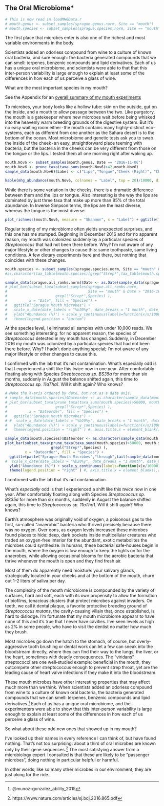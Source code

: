 ## The Oral Microbiome* {#startMouth}

```r
# This is now read in loadMHGData.r
# mouth.genus <- subset_samples(sprague.genus.norm, Site == "mouth")
# mouth.species <- subset_samples(sprague.species.norm, Site == "mouth")
```


The first place that microbes enter is also one of the richest and most variable environments in the body.


Scientists added an odorless compound from wine to a culture of known oral bacteria, and sure enough: the bacteria generated compounds that we can smell: terpenes, benzenic compounds and lipid derivatives. Each of us has a unique oral microbiome, and scientists were able to that that this inter-person variability is large enough to explain at least some of the differences in how each of us perceive a glass of wine.


What are the most important species in my mouth?

See the Appendix for an [overall summary of my mouth experiments](#appendixMyMouth)


To microbes, your body looks like a hollow tube: skin on the outside, gut on the inside, and a mouth to allow passage between the two. Like purgatory, the mouth is a gatekeeper where new microbes wait before being whisked into the heavenly warm breeding grounds of the digestive system. But it's no easy waiting room either - the mouth contains many highly-distinct eco-systems, each as different from one another as the Sahara desert is to the bottom of the ocean. Most microbiome and genetic tests ask you to swab the inside of the cheek - an easy, straightforward place teeming with bacteria, but the bacteria in the cheeks can be very different from those on the tongue or the lips. I tested them all one morning right after waking up.


```r

mouth.Nov6 <- subset_samples(mouth.genus, Date == "2016-11-06")
mouth.Nov6 <- prune_taxa(taxa_sums(mouth.Nov6)>42,mouth.Nov6)
sample_data(mouth.Nov6)$Label <- c("Lips","Tongue","Cheek (Right)", "Cheek (Left)")

```



```r
kable(mhg_abundance(mouth.Nov6, colnames = "Label", top = 20)/10000, digits=2)
```

While there is some variation in the cheeks, there is a dramatic difference between them and the lips or tongue. Also interesting is the way the lips are dominated by just three taxa that make up more than 85% of the total abundance. In Inverse Simpson terms, the lips are the least diverse, whereas the tongue is the most diverse.


```r
plot_richness(mouth.Nov6, measure = "Shannon", x = "Label") + ggtitle("Mouth Microbiome Diversity")
```

Regular testing of my microbiome often yields unexpected surprises, and this one has me stumped. Beginning in December 2016 and for no apparent reason, my mouth was colonized suddenly by a particular species of _Streptococcus_ that had not been there before. Why? I'm not aware of any major lifestyle or other changes to cause this: same toothpaste, same living conditions. A few dietary experiments here and there, but nothing that coincides with these changes.



```r
mouth.species <- subset_samples(sprague.species.norm, Site == "mouth" & Reads >10000 ) #& Date > "2016-07-01")
#as.character(tax_table(mouth.species)[grep("Strep*",tax_table(mouth.species))])

sample_data(sprague.all_ranks.norm)$Date <- as.Date(sample_data(sprague.all_ranks.norm)$Date, origin = "1899-12-30")
# plot_bar(subset_taxa(subset_samples(sprague.all_ranks.norm,
#                                     Site == "mouth" & Date > "2016-10-01"),
#                      grepl("Strep*",Species) ),
#          x = "Date", fill = "Species") + 
#   ggtitle("Sprague Mouth Microbes") + 
#   scale_x_date(date_labels = "%b20%y", date_breaks = "1 month", date_minor_breaks = "1 week") +
#   ylab("Abundance (%)") + scale_y_continuous(labels=function(x)x/10000) + ylab("Abundance (%)") +
#   theme(legend.position = "bottom")
```

At the species level, I eliminated all samples with under 10,000 reads.  We see something interesting: for no apparent reason, the species of _Streptococcus_ detected in my mouth has changed. Suddenly, in December 2016 my mouth was colonized by a particular species that had not been there before. Why? I hadn't done anything special; I'm not aware of any major lifestyle or other changes to cause this.

I confirmed with the lab that it's not contamination.
What's especially odd is that I experienced a shift like this twice now in one year. After comfortably floating along with Species _Streptococcus sp. BS35a_ for more than six months, suddenly in August the balance shifted again, this time to _Streptococcus sp. 11aTha1_. Will it shift again? Who knows?


```r
# Make the X-axis ordered by date, but not as a date axis. 
# sample_data(mouth.species)$Dateorder <- as.character(sample_data(mouth.species)$Date) 
# plot_bar(subset_taxa(prune_taxa(taxa_sums(mouth.species)>50000, mouth.species),
#                      grepl("Strep*",Species) ),
#          x = "Dateorder", fill = "Species") + 
#   ggtitle("Sprague Mouth Microbes") + 
# #  scale_x_date(date_labels = "%b20%y", date_breaks = "1 month", date_minor_breaks = "1 week") +
#   ylab("Abundance (%)") + scale_y_continuous(labels=function(x)x/10000) + ylab("Abundance (%)") +
#   theme(legend.position = "right" ) #, axis.title.x = element_blank(),axis.text.x=element_blank())

sample_data(mouth.species)$Dateorder <- as.character(sample_data(mouth.species)$Date) 
plot_bar(subset_taxa(prune_taxa(taxa_sums(mouth.species)>50000, mouth.species),
                     grepl("Strep*",Species) ),
         x = "Dateorder", fill = "Species") + 
  ggtitle(paste("Sprague Mouth Microbes","through",tail(sample_data(mouth.species)$Date,1))) + theme(axis.text.x=element_blank()) + xlab("Dates (ordered)") + 
#  scale_x_date(date_labels = "%b20%y", date_breaks = "1 month", date_minor_breaks = "1 week") +
  ylab("Abundance (%)") + scale_y_continuous(labels=function(x)x/10000) + ylab("Abundance (%)") +
  theme(legend.position = "right" ) #, axis.title.x = element_blank(),axis.text.x=element_blank())


```

I confirmed with the lab that it's not contamination. 

What's _especially_ odd is that I experienced a shift like this *twice* now in one year. After comfortably floating along with Species _Streptococcus sp. BS35a_ for more than six months, suddenly in August the balance shifted again, this time to _Streptococcus sp. 11aTha1_. Will it shift again? Who knows?

Earth's atmosphere was originally void of oxygen, a poisonous gas to the first, so-called "anaerobic" bacteria who thrived precisely because there was no oxygen. Over eons, as oxygen levels increased these microbes found places to hide: deep, dark pockets inside multicellular creatures who traded an oxygen-free interior for the abundant, exotic metabolites the microbes could synthesize. In humans, these bacterial safe-houses begin in the mouth, where the oxygen is low enough to keep the lights on for the anaerobes, while allowing occasional blooms for the aerobic bacteria that thrive whenever the mouth is open and they find fresh air.

Most of them do apparently need moisture: your salivary glands, strategically located in your cheeks and at the bottom of the mouth, churn out 1–2 liters of saliva per day.

The complexity of the mouth microbiome is compounded by the variety of surfaces, hard and soft, each with its own propensity to allow the formation of biofilms, tenacious clusters that protect microbes against invaders. On teeth, we call it dental plaque, a favorite protective breeding ground of _Streptococcus mutans_, the cavity-causing villain that, once established, is hard to dislodge. I'm fortunate that my mouth microbiome appears to have none of this and it's true that I never have cavities. I've seen levels as high as 2% in some people, who have to visit the dentist no matter how much they brush.

Most microbes go down the hatch to the stomach, of course, but overly-aggressive tooth brushing or dental work can let a few can sneak into the bloodstream directly, where they can find their way to the lungs, the liver, or the heart, sometimes with deadly consequences. The "viridans" streptococci are one well-studied example: beneficial in the mouth, they outcompete other streptococcus enough to prevent strep throat, yet are the leading cause of heart valve infections if they make it into the bloodstream.

These mouth microbes have other interesting properties that may affect much more than we think. When scientists added an odorless compound from wine to a culture of known oral bacteria, the bacteria generated compounds that we can smell: terpenes, benzenic compounds and lipid derivatives.^[@munoz-gonzalez_ability_2015] Each of us has a unique oral microbiome, and the experimenters were able to show that this inter-person variability is large enough to explain at least some of the differences in how each of us perceive a glass of wine.

So what about these odd new ones that showed up in my mouth?

I've looked up their names in every reference I can think of, but have found nothing. That's not too surprising: about a third of oral microbes are known only by their gene sequences.^[https://www.nature.com/articles/sj.bdj.2016.865.pdf] The most satisfying answer from a microbiology expert I consulted is that these are likely to be "passenger microbes", doing nothing in particular helpful or harmful.

In other words, like so many other microbes in our environment, they are just along for the ride.
